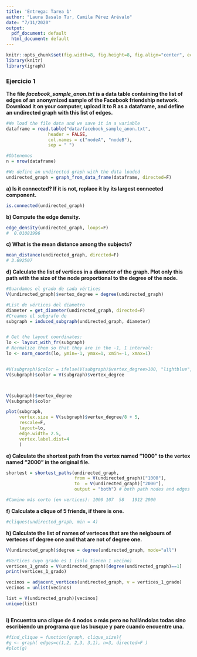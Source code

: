 ```yaml
---
title: 'Entrega: Tarea 1'
author: "Laura Basalo Tur, Camila Pérez Arévalo"
date: "7/11/2020"
output:
  pdf_document: default
  html_document: default
---
```


  
```r
knitr::opts_chunk$set(fig.width=8, fig.height=8, fig.align="center", echo=TRUE, warning=FALSE, message=FALSE)
library(knitr)
library(igraph)
```


### Ejercicio 1

**The file *facebook_sample_anon.txt* is a data table containing the list of edges of an anonymized sample of the Facebook friendship network. Download it on your computer,  upload it to R as a dataframe, and define an undirected graph with this list of edges.**


```r
#We load the file data and we save it in a variable
dataframe = read.table("data/facebook_sample_anon.txt",
                header = FALSE, 
                col.names = c("nodeA", "nodeB"),
                sep = " ")

#Obtenemos 
n = nrow(dataframe)

#We define an undirected graph with the data loaded
undirected_graph = graph_from_data_frame(dataframe, directed=F)

```


**a) Is it connected? If it is not, replace it by its largest connected component.**
```r
is.connected(undirected_graph)
```



**b) Compute the edge density.**
```r
edge_density(undirected_graph, loops=F)
#  0.01081996
```


**c) What is the mean distance among the subjects?**

```r
mean_distance(undirected_graph, directed=F)
# 3.692507
```

  
**d) Calculate the list of vertices in a diameter of the graph. Plot only this path with the size of the node proportional to the degree of the node.**

```r

#Guardamos el grado de cada vértices
V(undirected_graph)$vertex_degree = degree(undirected_graph)

#List de vértices del diametro
diameter = get_diameter(undirected_graph, directed=F)
#Creamos el subgrafo de
subgraph = induced_subgraph(undirected_graph, diameter)


# Get the layout coordinates:
lo <- layout_with_fr(subgraph)
# Normalize them so that they are in the -1, 1 interval:
lo <- norm_coords(lo, ymin=-1, ymax=1, xmin=-1, xmax=1)


#V(subgraph)$color = ifelse(V(subgraph)$vertex_degree>100, "lightblue", "orange")
V(subgraph)$color = V(subgraph)$vertex_degree



V(subgraph)$vertex_degree
V(subgraph)$color

plot(subgraph, 
     vertex.size = V(subgraph)$vertex_degree/8 + 5, 
     rescale=F, 
     layout=lo,
     edge.width= 2.5,
     vertex.label.dist=4
     )


```


**e) Calculate the shortest path from the vertex named "1000" to the vertex named "2000" in the original file.**

```r
shortest = shortest_paths(undirected_graph, 
                          from = V(undirected_graph)["1000"], 
                          to  = V(undirected_graph)["2000"],
                          output = "both") # both path nodes and edges

#Camino más corto (en vertices): 1000 107  58   1912 2000
```



**f) Calculate a clique of  5 friends, if there is one.**

```r
#cliques(undirected_graph, min = 4)
```


**h) Calculate the list of names of verteces that are the neigbours of verteces of degree one and that are not of degree one. **
```r
V(undirected_graph)$degree = degree(undirected_graph, mode="all")

#Vertices cuyo grado es 1 (solo tienen 1 vecino)
vertices_1_grado = V(undirected_graph)[degree(undirected_graph)==1]
print(vertices_1_grado)

vecinos = adjacent_vertices(undirected_graph, v = vertices_1_grado)
vecinos = unlist(vecinos)

list = V(undirected_graph)[vecinos]
unique(list)



```

**i) Encuentra una clique de 4  nodos o más  pero no hallándolas todas sino escribiendo un programa que las busque y pare cuando encuentre una.**

```r
#find_clique = function(graph, clique_size){
#g <- graph( edges=c(1,2, 2,3, 3,1), n=3, directed=F )
#plot(g)
  
```

